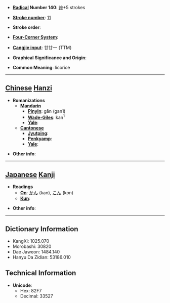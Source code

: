 * '''[[Wiktionary:Chinese radical index| Radical]] Number 140''': [[Wiktionary:Chinese radical index 艸|艸]]+5 strokes

* '''[[Wiktionary:Chinese total strokes index|Stroke number]]''': [[Wiktionary:Chinese total strokes index 11|11]]

* '''Stroke order''': 

* '''[[Wiktionary:Chinese four corner index|Four-Corner System]]''': 

* '''[[Wiktionary:Chinese Cangjie index|Cangjie input]]''': 廿廿一 (TTM)

* '''Graphical Significance and Origin''': 

* '''Common Meaning''': licorice

----

== [[Chinese]] [[Hanzi]] ==

* '''Romanizations'''
** '''[[Mandarin]]'''
*** '''[[Pinyin]]''': gān (gan1)
*** '''[[Wade-Giles]]''': kan<sup>1</sup>
*** '''[[Yale]]''': 
** '''[[Cantonese]]'''
*** '''[[Jyutping]]''':
*** '''[[Penkyamp]]''': 
*** '''[[Yale]]''': 

* '''Other info''': 

----

== [[Japanese]] [[Kanji]] ==

* '''Readings'''
** '''[[On]]''': [[かん]] (kan), [[こん]] (kon)
** '''[[Kun]]''': 

* '''Other info''':  

----

== Dictionary Information ==

* KangXi: 1025.070
* Morobashi: 30820
* Dae Jaweon: 1484.140
* Hanyu Da Zidian: 53186.010

== Technical Information ==

* '''Unicode''':
** Hex: 82F7
** Decimal: 33527